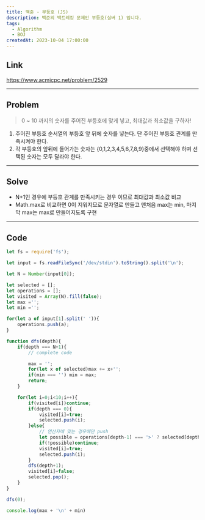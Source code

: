 ```yaml
---
title: 백준 - 부등호 (JS)
description: 백준의 백트레킹 문제인 부등호(실버 1) 입니다.
tags:
  - Algorithm
  - BOJ
createdAt: 2023-10-04 17:00:00
---
```


## Link
https://www.acmicpc.net/problem/2529

<hr/>

## Problem

> 0 ~ 10 까지의 숫자를 주어진 부등호에 맞게 넣고, 최대값과 최소값을 구하자!

1. 주어진 부등호 순서열의 부등호 앞 뒤에 숫자를 넣는다. 단 주어진 부등호 관계를 만족시켜야 한다.
2. 각 부등호의 앞뒤에 들어가는 숫자는 {0,1,2,3,4,5,6,7,8,9}중에서 선택해야 하며 선택된 숫자는 모두 달라야 한다.

<hr/>

## Solve

- N+1인 경우에 부등호 관계를 만족시키는 경우 이므로 최대값과 최소값 비교
- Math.max로 비교하면 0이 지워지므로 문자열로 만들고 맨처음 max는 min, 마지막 max는 max로 만들어지도록 구현

<hr/>

## Code

```javascript
let fs = require('fs');

let input = fs.readFileSync('/dev/stdin').toString().split('\n');

let N = Number(input[0]);

let selected = [];
let operations = [];
let visited = Array(N).fill(false);
let max ='';
let min ='';

for(let a of input[1].split(' ')){
    operations.push(a);
}

function dfs(depth){
    if(depth === N+1){
        // complete code

        max = '';
        for(let x of selected)max += x+'';
        if(min === '') min = max;
        return;
    }

    for(let i=0;i<10;i++){
        if(visited[i])continue;
        if(depth === 0){
            visited[i]=true;
            selected.push(i);
        }else{
            // 연산자에 맞는 경우에만 push
            let possible = operations[depth-1] === '>' ? selected[depth-1] > i : selected[depth-1] < i;
            if(!possible)continue;
            visited[i]=true;
            selected.push(i);
        }
        dfs(depth+1);
        visited[i]=false;
        selected.pop();
    }
}

dfs(0);

console.log(max + '\n' + min)
```

